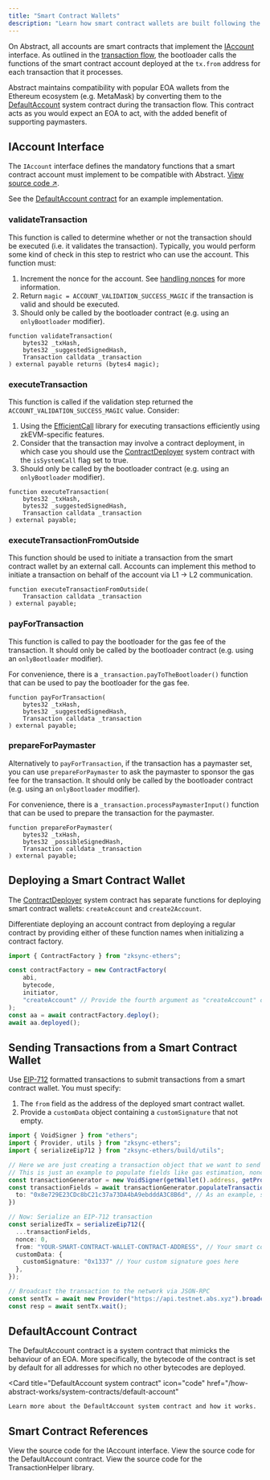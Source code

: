 ```yaml
---
title: "Smart Contract Wallets"
description: "Learn how smart contract wallets are built following the IAccount standard on Abstract."
---
```


On Abstract, all accounts are smart contracts that implement the 
[IAccount](#iaccount-interface) interface. As outlined in the [transaction flow](./transaction-flow),
the bootloader calls the functions of the smart contract account deployed at the `tx.from` address for
each transaction that it processes.

Abstract maintains compatibility with popular EOA wallets from the Ethereum ecosystem (e.g. MetaMask) by 
converting them to the [DefaultAccount](#defaultaccount) system contract during the transaction flow.
This contract acts as you would expect an EOA to act, with the added benefit of supporting paymasters.

## IAccount Interface

The `IAccount` interface defines the mandatory functions that a smart contract account must implement to be
compatible with Abstract. [View source code ↗](https://github.com/matter-labs/era-contracts/blob/main/system-contracts/contracts/interfaces/IAccount.sol).

See the [DefaultAccount contract](https://github.com/matter-labs/era-contracts/blob/main/system-contracts/contracts/DefaultAccount.sol)
for an example implementation.

### validateTransaction

This function is called to determine whether or not the transaction should be executed (i.e. it validates the transaction).
Typically, you would perform some kind of check in this step to restrict who can use the account. This function must:

1. Increment the nonce for the account. See [handling nonces](./handling-nonces) for more information.
2. Return `magic = ACCOUNT_VALIDATION_SUCCESS_MAGIC` if the transaction is valid and should be executed.
3. Should only be called by the bootloader contract (e.g. using an `onlyBootloader` modifier).

```solidity
function validateTransaction(
    bytes32 _txHash,
    bytes32 _suggestedSignedHash,
    Transaction calldata _transaction
) external payable returns (bytes4 magic);
```

### executeTransaction

This function is called if the validation step 
returned the `ACCOUNT_VALIDATION_SUCCESS_MAGIC` value. Consider:

1. Using the [EfficientCall](https://github.com/matter-labs/era-contracts/blob/main/system-contracts/contracts/libraries/EfficientCall.sol)
library for executing transactions efficiently using zkEVM-specific features.
2. Consider that the transaction may involve a contract deployment, in which case you should 
use the [ContractDeployer](/how-abstract-works/system-contracts/contractdeployer)
system contract with the `isSystemCall` flag set to true.
3. Should only be called by the bootloader contract (e.g. using an `onlyBootloader` modifier).


```solidity
function executeTransaction(
    bytes32 _txHash,
    bytes32 _suggestedSignedHash,
    Transaction calldata _transaction
) external payable;
```


### executeTransactionFromOutside

This function should be used to initiate a transaction from the smart contract wallet by an external call.
Accounts can implement this method to initiate a transaction on behalf of the account via L1 -> L2 communication.

```solidity
function executeTransactionFromOutside(
    Transaction calldata _transaction
) external payable;
```

### payForTransaction

This function is called to pay the bootloader for the gas fee of the transaction.
It should only be called by the bootloader contract (e.g. using an `onlyBootloader` modifier).

For convenience, there is a `_transaction.payToTheBootloader()` function that can be used
to pay the bootloader for the gas fee.

```solidity
function payForTransaction(
    bytes32 _txHash,
    bytes32 _suggestedSignedHash,
    Transaction calldata _transaction
) external payable;
```

### prepareForPaymaster

Alternatively to `payForTransaction`, if the transaction has a paymaster set,
you can use `prepareForPaymaster` to ask the paymaster to sponsor the gas fee for the transaction.
It should only be called by the bootloader contract (e.g. using an `onlyBootloader` modifier).

For convenience, there is a `_transaction.processPaymasterInput()` function that can be used to prepare the 
transaction for the paymaster.

```solidity
function prepareForPaymaster(
    bytes32 _txHash,
    bytes32 _possibleSignedHash,
    Transaction calldata _transaction
) external payable;
```

## Deploying a Smart Contract Wallet

The [ContractDeployer](/how-abstract-works/system-contracts/contractdeployer) system contract has separate functions
for deploying smart contract wallets: `createAccount` and `create2Account`.

Differentiate deploying an account contract from deploying a regular contract by providing either of these function names
when initializing a contract factory.

<Accordion title="View example zksync-ethers script">

```typescript
import { ContractFactory } from "zksync-ethers";

const contractFactory = new ContractFactory(
    abi, 
    bytecode, 
    initiator, 
    "createAccount" // Provide the fourth argument as "createAccount" or "create2Account"
);
const aa = await contractFactory.deploy();
await aa.deployed();
```
</Accordion>

## Sending Transactions from a Smart Contract Wallet

Use [EIP-712](https://eips.ethereum.org/EIPS/eip-712) formatted transactions to submit transactions from a smart contract wallet.
You must specify:

1. The `from` field as the address of the deployed smart contract wallet.
2. Provide a `customData` object containing a `customSignature` that not empty.

<Accordion title="View example zksync-ethers script">

```typescript
import { VoidSigner } from "ethers";
import { Provider, utils } from "zksync-ethers";
import { serializeEip712 } from "zksync-ethers/build/utils";

// Here we are just creating a transaction object that we want to send to the network.
// This is just an example to populate fields like gas estimation, nonce calculation, etc.
const transactionGenerator = new VoidSigner(getWallet().address, getProvider());
const transactionFields = await transactionGenerator.populateTransaction({
  to: "0x8e729E23CDc8bC21c37a73DA4bA9ebdddA3C8B6d", // As an example, send money to another wallet
})

// Now: Serialize an EIP-712 transaction
const serializedTx = serializeEip712({
  ...transactionFields, 
  nonce: 0,
  from: "YOUR-SMART-CONTRACT-WALLET-CONTRACT-ADDRESS", // Your smart contract wallet address goes here 
  customData: {
    customSignature: "0x1337" // Your custom signature goes here
  },
});

// Broadcast the transaction to the network via JSON-RPC
const sentTx = await new Provider("https://api.testnet.abs.xyz").broadcastTransaction(serializedTx);
const resp = await sentTx.wait();
```
</Accordion>

## DefaultAccount Contract

The DefaultAccount contract is a system contract that mimicks the behaviour of an EOA. More specifically, 
the bytecode of the contract is set by default for all addresses for which no other bytecodes are deployed.

<Card
  title="DefaultAccount system contract"
  icon="code"
  href="/how-abstract-works/system-contracts/default-account"
>
    Learn more about the DefaultAccount system contract and how it works.
</Card>

## Smart Contract References

<CardGroup cols={3}>
  <Card
    title="IAccount interface"
    icon="code"
    href="https://github.com/matter-labs/era-contracts/blob/main/system-contracts/contracts/interfaces/IAccount.sol"
  >
    View the source code for the IAccount interface. 
  </Card>
  <Card
    title="DefaultAccount contract"
    icon="code"
    href="https://github.com/matter-labs/era-contracts/blob/main/system-contracts/contracts/DefaultAccount.sol"
  >
    View the source code for the DefaultAccount contract.
  </Card>
  <Card
    title="TransactionHelper library"
    icon="code"
    href="https://github.com/matter-labs/era-contracts/blob/main/system-contracts/contracts/libraries/TransactionHelper.sol"
  >
    View the source code for the TransactionHelper library.
  </Card>
</CardGroup>